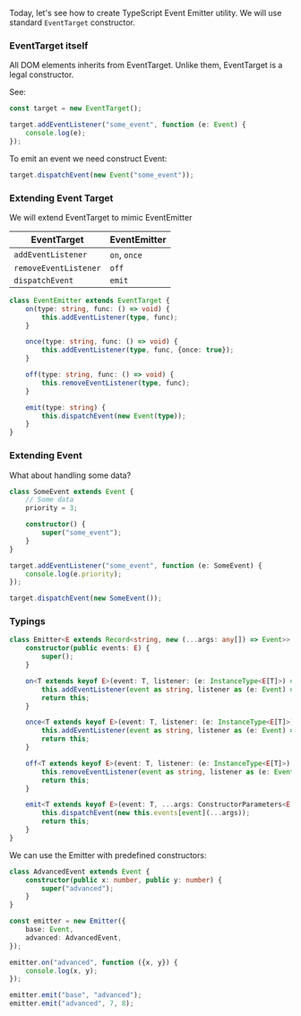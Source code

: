 
Today, let's see how to create TypeScript Event Emitter utility. We will use standard `EventTarget`
constructor.

### EventTarget itself

All DOM elements inherits from EventTarget. Unlike them, EventTarget is a legal constructor.

See:

```ts
const target = new EventTarget();

target.addEventListener("some_event", function (e: Event) {
    console.log(e);
});
```

To emit an event we need construct Event:

```ts
target.dispatchEvent(new Event("some_event"));
```

### Extending Event Target

We will extend EventTarget to mimic EventEmitter

| EventTarget           | EventEmitter |
| --------------------- | ------------ |
| `addEventListener`    | `on`, `once` |
| `removeEventListener` | `off`        |
| `dispatchEvent`       | `emit`       |

```ts
class EventEmitter extends EventTarget {
    on(type: string, func: () => void) {
        this.addEventListener(type, func);
    }

    once(type: string, func: () => void) {
        this.addEventListener(type, func, {once: true});
    }

    off(type: string, func: () => void) {
        this.removeEventListener(type, func);
    }

    emit(type: string) {
        this.dispatchEvent(new Event(type));
    }
}
```

### Extending Event

What about handling some data?

```ts
class SomeEvent extends Event {
    // Some data
    priority = 3;

    constructor() {
        super("some_event");
    }
}

target.addEventListener("some_event", function (e: SomeEvent) {
    console.log(e.priority);
});

target.dispatchEvent(new SomeEvent());
```

### Typings

```ts
class Emitter<E extends Record<string, new (...args: any[]) => Event>> extends EventTarget {
    constructor(public events: E) {
        super();
    }

    on<T extends keyof E>(event: T, listener: (e: InstanceType<E[T]>) => void) {
        this.addEventListener(event as string, listener as (e: Event) => void);
        return this;
    }

    once<T extends keyof E>(event: T, listener: (e: InstanceType<E[T]>) => void) {
        this.addEventListener(event as string, listener as (e: Event) => void, {once: true});
        return this;
    }

    off<T extends keyof E>(event: T, listener: (e: InstanceType<E[T]>) => void) {
        this.removeEventListener(event as string, listener as (e: Event) => void);
        return this;
    }

    emit<T extends keyof E>(event: T, ...args: ConstructorParameters<E[T]>) {
        this.dispatchEvent(new this.events[event](...args));
        return this;
    }
}
```

We can use the Emitter with predefined constructors:

```ts
class AdvancedEvent extends Event {
    constructor(public x: number, public y: number) {
        super("advanced");
    }
}

const emitter = new Emitter({
    base: Event,
    advanced: AdvancedEvent,
});

emitter.on("advanced", function ({x, y}) {
    console.log(x, y);
});

emitter.emit("base", "advanced");
emitter.emit("advanced", 7, 8);
```
